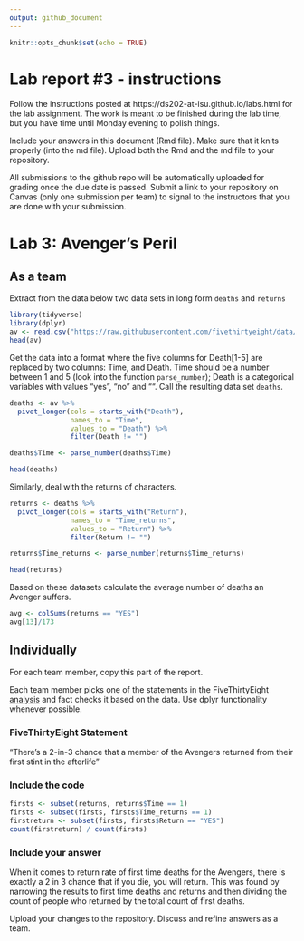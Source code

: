 ```yaml
---
output: github_document
---
```


<!-- README.md is generated from README.Rmd. Please edit the README.Rmd file -->


```r
knitr::opts_chunk$set(echo = TRUE)
```

# Lab report #3 - instructions

Follow the instructions posted at https://ds202-at-isu.github.io/labs.html for the lab assignment. The work is meant to be finished during the lab time, but you have time until Monday evening to polish things.

Include your answers in this document (Rmd file). Make sure that it knits properly (into the md file). Upload both the Rmd and the md file to your repository.  

All submissions to the github repo will be automatically uploaded for grading once the due date is passed.
Submit a link to your repository on Canvas (only one submission per team) to signal to the instructors that you are done with your submission.

# Lab 3: Avenger's Peril

## As a team

Extract from the data below two data sets in long form `deaths` and `returns`

```r
library(tidyverse)
library(dplyr)
av <- read.csv("https://raw.githubusercontent.com/fivethirtyeight/data/master/avengers/avengers.csv", stringsAsFactors = FALSE)
head(av)
```

Get the data into a format where the five columns for Death[1-5] are replaced by two columns: Time, and Death. Time should be a number between 1 and 5 (look into the function `parse_number`); Death is a categorical variables with values "yes", "no" and "". Call the resulting data set `deaths`. 
```r
deaths <- av %>%
  pivot_longer(cols = starts_with("Death"),
               names_to = "Time",
               values_to = "Death") %>%
               filter(Death != "")

deaths$Time <- parse_number(deaths$Time)

head(deaths)
```

Similarly, deal with the returns of characters.
```r
returns <- deaths %>%
  pivot_longer(cols = starts_with("Return"),
               names_to = "Time_returns",
               values_to = "Return") %>%
               filter(Return != "")

returns$Time_returns <- parse_number(returns$Time_returns)

head(returns)
```

Based on these datasets calculate the average number of deaths an Avenger suffers.
```r
avg <- colSums(returns == "YES")
avg[13]/173
```


## Individually

For each team member, copy this part of the report. 

Each team member picks one of the statements in the FiveThirtyEight [analysis](https://fivethirtyeight.com/features/avengers-death-comics-age-of-ultron/) and fact checks it based on the data. Use dplyr functionality whenever possible.

### FiveThirtyEight Statement

"There’s a 2-in-3 chance that a member of the Avengers returned from their first stint in the afterlife"

### Include the code

```r
firsts <- subset(returns, returns$Time == 1)
firsts <- subset(firsts, firsts$Time_returns == 1)
firstreturn <- subset(firsts, firsts$Return == "YES")
count(firstreturn) / count(firsts)

```


### Include your answer

When it comes to return rate of first time deaths for the Avengers, there is exactly a 2 in 3 chance that if you die, you will return. This was found by narrowing the results to first time deaths and returns and then dividing the count of people who returned by the total count of first deaths. 

Upload your changes to the repository. Discuss and refine answers as a team.
